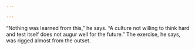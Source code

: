 ```yaml
---

---
```


“Nothing was learned from this,” he says. “A culture not willing to think hard and test itself does not augur well for the future.” The exercise, he says, was rigged almost from the outset.
